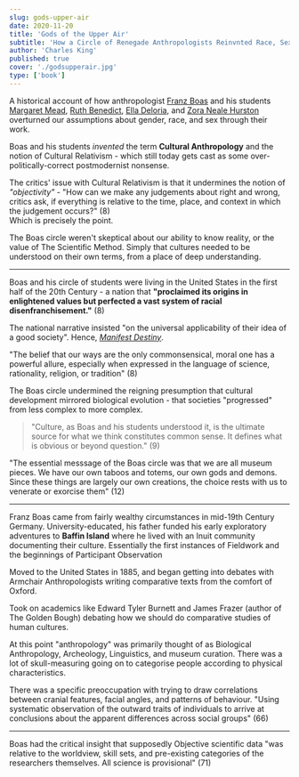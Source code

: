 ```yaml
---
slug: gods-upper-air
date: 2020-11-20
title: 'Gods of the Upper Air'
subtitle: 'How a Circle of Renegade Anthropologists Reinvnted Race, Sex, and Gender in the Twentieth Century'
author: 'Charles King'
published: true
cover: './godsupperair.jpg'
type: ['book']
---
```


A historical account of how anthropologist [Franz Boas](https://en.wikipedia.org/wiki/Franz_Boas) and his students [Margaret Mead](https://en.wikipedia.org/wiki/Margaret_Mead), [Ruth Benedict](https://en.wikipedia.org/wiki/Ruth_Benedict), [Ella Deloria](https://en.wikipedia.org/wiki/Ella_Cara_Deloria), and [Zora Neale Hurston](https://en.wikipedia.org/wiki/Zora_Neale_Hurston) overturned our assumptions about gender, race, and sex through their work.

Boas and his students _invented_ the term **Cultural Anthropology** and the notion of Cultural Relativism - which still today gets cast as some over-politically-correct postmodernist nonsense.

The critics' issue with Cultural Relativism is that it undermines the notion of _"objectivity"_  - "How can we make any judgements about right and wrong, critics ask, if everything is relative to the time, place, and context in which the judgement occurs?"  (8)  
Which is precisely the point.

The Boas circle weren't skeptical about our ability to know reality, or the value of The Scientific Method. Simply that cultures needed to be understood on their own terms, from a place of deep understanding.

---

Boas and his circle of students were living in the United States in the first half of the 20th Century - a nation that **"proclaimed its origins in enlightened values but perfected a vast system of racial disenfranchisement."** (8)

The national narrative insisted "on the universal applicability of their idea of a good society". Hence, _[Manifest Destiny](https://en.wikipedia.org/wiki/Manifest_destiny)_.

"The belief that our ways are the only commonsensical, moral one has a powerful allure, especially when expressed in the language of science, rationality, religion, or tradition" (8)

The Boas circle undermined the reigning presumption that cultural development mirrored biological evolution - that societies "progressed" from less complex to more complex.

> "Culture, as Boas and his students understood it, is the ultimate source for what we think constitutes common sense. It defines what is obvious or beyond question." (9)

"The essential messsage of the Boas circle was that we are all museum pieces. We have our own taboos and totems, our own gods and demons. Since these things are largely our own creations, the choice rests with us to venerate or exorcise them" (12)

---

Franz Boas came from fairly wealthy circumstances in mid-19th Century Germany. University-educated, his father funded his early exploratory adventures to **Baffin Island** where he lived with an Inuit community documenting their culture. Essentially the first instances of Fieldwork and the beginnings of Participant Observation

Moved to the United States in 1885, and began getting into debates with Armchair Anthropologists writing comparative texts from the comfort of Oxford.

Took on academics like Edward Tyler Burnett and James Frazer (author of The Golden Bough) debating how we should do comparative studies of human cultures.

At this point "anthropology" was primarily thought of as Biological Anthropology, Archeology, Linguistics, and museum curation. There was a lot of skull-measuring going on to categorise people according to physical characteristics.

There was a specific preoccupation with trying to draw correlations between cranial features, facial angles, and patterns of behaviour. "Using systematic observation of the outward traits of individuals to arrive at conclusions about the apparent differences across social groups" (66)

---

Boas had the critical insight that supposedly Objective scientific data "was relative to the worldview, skill sets, and pre-existing categories of the researchers themselves. All science is provisional" (71)